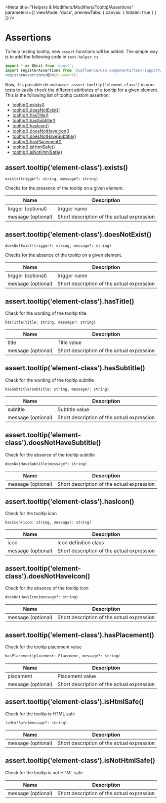 
<Meta
  title="Helpers & Modifiers/Modifiers/Tooltip/Assertions"
  parameters={{
    viewMode: 'docs',
    previewTabs: { canvas: { hidden: true } }
  }}
/>

# Assertions

To help testing tooltip, new `assert` functions will be added. The simple way is to add the following code in `test-helper.ts`

```typescript
import * as QUnit from 'qunit';
import registerAssertions from '@upfluence/oss-components/test-support/register-assertions';
registerAssertions(QUnit.assert);
```

Now, it is possible de use `await assert.tooltip('element-class')` in your tests to easily check the different attributes
of a tooltip for a given element. This is the following list of tooltip custom assertion:

- [tooltip().exists()](#exists)
- [tooltip().doesNotExist()](#doesNotExist)
- [tooltip().hasTitle()](#hasTitle)
- [tooltip().hasSubtitle()](#hasSubtitle)
- [tooltip().hasIcon()](#hasIcon)
- [tooltip().doesNotHaveIcon()](#doesNotHaveIcon)
- [tooltip().doesNotHaveSubtitle()](#doesNotHaveSubtitle)
- [tooltip().hasPlacement()](#hasPlacement)
- [tooltip().isHtmlSafe()](#isHtmlSafe)
- [tooltip().isNotHtmlSafe()](#isNotHtmlSafe)

## <a name="exists"></a> assert.tooltip('element-class').exists()

`exists(trigger?: string, message?: string)`

Checks for the presence of the tooltip on a given element.

| Name         | Description |
|--------------| ------------|
|trigger (optional) | trigger name |
|message (optional) |	Short description of the actual expression |

## <a name="doesNotExist"></a> assert.tooltip('element-class').doesNotExist()

`doesNotExist(trigger?: string, message?: string)`

Checks for the absence of the tooltip on a given element.

| Name         | Description |
|--------------| ------------|
|trigger (optional) | trigger name |
|message (optional) |	Short description of the actual expression |

## <a name="hasTitle"></a> assert.tooltip('element-class').hasTitle()

Check for the wording of the tooltip title

`hasTitle(title: string, message?: string)`

| Name         | Description |
|--------------| ------------|
|title | Title value |
|message (optional) |	Short description of the actual expression |

## <a name="hasSubtitle"></a> assert.tooltip('element-class').hasSubtitle()

Check for the wording of the tooltip subtitle

`hasSubtitle(subtitle: string, message?: string)`

| Name         | Description |
|--------------| ------------|
|subtitle | Subtitle value |
|message (optional) |	Short description of the actual expression |

## <a name="doesNotHaveSubtitle"></a> assert.tooltip('element-class').doesNotHaveSubtitle()

Check for the absence of the tooltip subtitle

`doesNotHaveSubtitle(message?: string)`

| Name         | Description |
|--------------| ------------|
|message (optional) |	Short description of the actual expression |

## <a name="hasIcon"></a> assert.tooltip('element-class').hasIcon()

Check for the tooltip icon

`hasIcon(icon: string, message?: string)`

| Name         | Description |
|--------------| ------------|
|icon | Icon definition class |
|message (optional) |	Short description of the actual expression |

## <a name="doesNotHaveIcon"></a> assert.tooltip('element-class').doesNotHaveIcon()

Check for the absence of the tooltip icon

`doesNotHaveIcon(message?: string)`

| Name         | Description |
|--------------| ------------|
|message (optional) |	Short description of the actual expression |

## <a name="hasPlacement"></a> assert.tooltip('element-class').hasPlacement()

Check for the tooltip placement value

`hasPlacement(placement: Placement, message?: string)`

| Name         | Description |
|--------------| ------------|
|placement | Placement value |
|message (optional) |	Short description of the actual expression |

## <a name="isHtmlSafe"></a> assert.tooltip('element-class').isHtmlSafe()

Check for the tooltip is HTML safe

`isHtmlSafe(message?: string)`

| Name         | Description |
|--------------| ------------|
|message (optional) |	Short description of the actual expression |

## <a name="isNotHtmlSafe"></a> assert.tooltip('element-class').isNotHtmlSafe()

Check for the tooltip is not HTML safe

| Name         | Description |
|--------------| ------------|
|message (optional) |	Short description of the actual expression |
